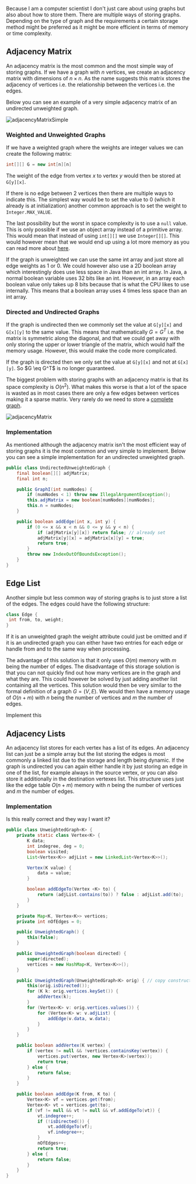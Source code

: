 
Because I am a computer scientist I don't just care about using graphs but also about how to store them. There are
multiple ways of storing graphs. Depending on the type of graph and the requirements a certain storage method might
be preferred as it might be more efficient in terms of memory or time complexity.

## Adjacency Matrix

An adjacency matrix is the most common and the most simple way of storing graphs. If we have a graph with $n$ vertices,
we create an adjacency matrix with dimensions of $n \times n$. As the name suggests this matrix stores the adjacency of
vertices i.e. the relationship between the vertices i.e. the edges.

Below you can see an example of a very simple adjacency matrix of an undirected unweighted graph.

![adjacencyMatrixSimple](/compSci/adjacencyMatrixSimple.png)

### Weighted and Unweighted Graphs

If we have a weighted graph where the weights are integer values we can create the following matrix:

```java
int[][] G = new int[n][n]
```

The weight of the edge from vertex $x$ to vertex $y$ would then be stored at `G[y][x]`.

If there is no edge between 2 vertices then there are multiple ways to indicate this. The simplest way would be to set
the value to 0 (which it already is at initialization) another common approach is to set the weight to
`Integer.MAX_VALUE`.

The last possibility but the worst in space complexity is to use a `null` value. This is only possible if we use an
object array instead of a primitive array. This would mean that instead of using `int[][]` we use `Integer[][]`.
This would however mean that we would end up using a lot more memory as you can read more about
[here](https://stackoverflow.com/a/65568047/10994912).

If the graph is unweighted we can use the same int array and just store all edge weights as 1 or 0. We could however
also use a 2D boolean array which interestingly does use less space in Java than an int array. In Java, a normal boolean
variable uses 32 bits like an int. However, in an array each boolean value only takes up 8 bits because that is what the
CPU likes to use internally. This means that a boolean array uses 4 times less space than an int array.

### Directed and Undirected Graphs

If the graph is undirected then we commonly set the value at `G[y][x]` and `G[x][y]` to the same value. This means that
mathematically $G = G^T$ i.e. the matrix is symmetric along the diagonal, and that we could get away with only storing
the upper or lower triangle of the matrix, which would half the memory usage. However, this would make the code more
complicated.

If the graph is directed then we only set the value at `G[y][x]` and not at `G[x][y]`. So $G \eq G^T$ is no longer
guaranteed.

The biggest problem with storing graphs with an adjacency matrix is that its space complexity is $O(n^2)$. What makes
this worse is that a lot of the space is wasted as in most cases there are only a few edges between vertices making it
a sparse matrix. Very rarely do we need to store a [complete graph](generalDefinition#complete-graphs).

![adjacencyMatrix](/compSci/adjacencyMatrix.png)

### Implementation

As mentioned although the adjacency matrix isn't the most efficient way of storing graphs it is the most common and
very simple to implement. Below you can see a simple implementation for an undirected unweighted graph.

```java
public class UndirectedUnweightedGraph {
    final boolean[][] adjMatrix;
    final int n;

    public GraphI(int numNodes) {
        if (numNodes < 1) throw new IllegalArgumentException();
        this.adjMatrix = new boolean[numNodes][numNodes];
        this.n = numNodes;
    }

    public boolean addEdge(int x, int y) {
        if (0 <= x && x < n && 0 <= y && y < n) {
            if (adjMatrix[y][x]) return false; // already set
            adjMatrix[y][x] = adjMatrix[x][y] = true;
            return true;
        }
        throw new IndexOutOfBoundsException();
    }
}
```

## Edge List

Another simple but less common way of storing graphs is to just store a list of the edges. The edges could have the
following structure:

```java
class Edge {
 int from, to, weight;
}
```

If it is an unweighted graph the weight attribute could just be omitted and if it is an undirected graph you can either
have two entries for each edge or handle from and to the same way when processing.

The advantage of this solution is that it only uses $O(m)$ memory with $m$ being the number of edges. The disadvantage
of this storage solution is that you can not quickly find out how many vertices are in the graph and what they are. This
could however be solved by just adding another list containing all the vertices. This solution would then be very
similar to the formal definition of a graph $G=(V, E)$. We would then have a memory usage of $O(n+m)$ with $n$ being the
number of vertices and $m$ the number of edges.

<Callout type="todo">
    Implement this
</Callout>

## Adjacency Lists

An adjacency list stores for each vertex has a list of its edges. An adjacency list can just be a simple array but the
list storing the edges is most commonly a linked list due to the storage and length being dynamic. If the graph is
undirected you can again either handle it by just storing an edge in one of the list, for example always in the source
vertex, or you can also store it additionally in the destination vertexes list. This structure uses just like the edge
table $O(n+m)$ memory with $n$ being the number of vertices and $m$ the number of edges.

### Implementation

<Callout type="todo">
    Is this really correct and they way I want it?
</Callout>

```java
public class UnweightedGraph<K> {
    private static class Vertex<K> {
        K data;
        int indegree, deg = 0;
        boolean visited;
        List<Vertex<K>> adjList = new LinkedList<Vertex<K>>();

        Vertex(K value) {
            data = value;
        }

        boolean addEdgeTo(Vertex <K> to) {
            return (adjList.contains(to)) ? false : adjList.add(to);
        }
    }

    private Map<K, Vertex<K>> vertices;
    private int nOfEdges = 0;

    public UnweightedGraph() {
        this(false);
    }

    public UnweightedGraph(boolean directed) {
        super(directed);
        vertices = new HashMap<K, Vertex<K>>();
    }

    public UnweightedGraph(UnweightedGraph<K> orig) { // copy constructor
        this(orig.isDirected());
        for (K k: orig.vertices.keySet()) {
            addVertex(k);
        }
        for (Vertex<K> v: orig.vertices.values()) {
            for (Vertex<K> w: v.adjList) {
                addEdge(v.data, w.data);
            }
        }
    }

    public boolean addVertex(K vertex) {
        if (vertex != null && !vertices.containsKey(vertex)) {
            vertices.put(vertex, new Vertex<K>(vertex));
            return true;
        } else {
            return false;
        }
    }

    public boolean addEdge(K from, K to) {
        Vertex<K> vf = vertices.get(from);
        Vertex<K> vt = vertices.get(to);
        if (vf != null && vt != null && vf.addEdgeTo(vt)) {
            vt.indegree++;
            if (!isDirected()) {
                vt.addEdgeTo(vf);
                vf.indegree++;
            }
            nOfEdges++;
            return true;
        } else {
            return false;
        }
    }
}
```
